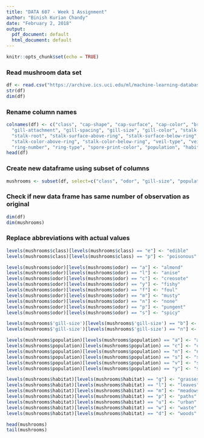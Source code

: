 ```yaml
---
title: "DATA 607 - Week 1 Assignment"
author: "Binish Kurian Chandy"
date: "February 2, 2018"
output:
  pdf_document: default
  html_document: default
---
```


```r
knitr::opts_chunk$set(echo = TRUE)
```

### Read mushroom data set
```r
df <- read.csv("https://archive.ics.uci.edu/ml/machine-learning-databases/mushroom/agaricus-lepiota.data", header = FALSE)
str(df)
dim(df)
```

### Rename column names
```r
colnames(df) <- c("class", "cap-shape", "cap-surface", "cap-color", "bruises?", "odor", 
  "gill-attachment", "gill-spacing", "gill-size", "gill-color", "stalk-shape",
  "stalk-root", "stalk-surface-above-ring", "stalk-surface-below-ring", 
  "stalk-color-above-ring", "stalk-color-below-ring", "veil-type", "veil-color",
  "ring-number", "ring-type", "spore-print-color", "population", "habitat")
head(df)
```

### Create new dataframe using subset of columns
```r
mushrooms <- subset(df, select=c("class", "odor", "gill-size", "population", "habitat"))
```

### Check if new data frame has same number of observation as original
```r
dim(df)
dim(mushrooms)
```

### Replace abbreviations with actual values
```r
levels(mushrooms$class)[levels(mushrooms$class) == "e"] <- "edible"
levels(mushrooms$class)[levels(mushrooms$class) == "p"] <- "poisonous"

levels(mushrooms$odor)[levels(mushrooms$odor) == "a"] <- "almond"
levels(mushrooms$odor)[levels(mushrooms$odor) == "l"] <- "anise"
levels(mushrooms$odor)[levels(mushrooms$odor) == "c"] <- "creosote"
levels(mushrooms$odor)[levels(mushrooms$odor) == "y"] <- "fishy"
levels(mushrooms$odor)[levels(mushrooms$odor) == "f"] <- "foul"
levels(mushrooms$odor)[levels(mushrooms$odor) == "m"] <- "musty"
levels(mushrooms$odor)[levels(mushrooms$odor) == "n"] <- "none"
levels(mushrooms$odor)[levels(mushrooms$odor) == "p"] <- "pungent"
levels(mushrooms$odor)[levels(mushrooms$odor) == "s"] <- "spicy"

levels(mushrooms$'gill-size')[levels(mushrooms$'gill-size') == "b"] <- "broad"
levels(mushrooms$'gill-size')[levels(mushrooms$'gill-size') == "n"] <- "narrow"

levels(mushrooms$population)[levels(mushrooms$population) == "a"] <- "abundant"
levels(mushrooms$population)[levels(mushrooms$population) == "c"] <- "clustered"
levels(mushrooms$population)[levels(mushrooms$population) == "n"] <- "numerous"
levels(mushrooms$population)[levels(mushrooms$population) == "s"] <- "scattered"
levels(mushrooms$population)[levels(mushrooms$population) == "v"] <- "several"
levels(mushrooms$population)[levels(mushrooms$population) == "y"] <- "solitary"

levels(mushrooms$habitat)[levels(mushrooms$habitat) == "g"] <- "grasses"
levels(mushrooms$habitat)[levels(mushrooms$habitat) == "l"] <- "leaves"
levels(mushrooms$habitat)[levels(mushrooms$habitat) == "m"] <- "meadows"
levels(mushrooms$habitat)[levels(mushrooms$habitat) == "p"] <- "paths"
levels(mushrooms$habitat)[levels(mushrooms$habitat) == "u"] <- "urban"
levels(mushrooms$habitat)[levels(mushrooms$habitat) == "w"] <- "waste"
levels(mushrooms$habitat)[levels(mushrooms$habitat) == "d"] <- "woods"

head(mushrooms)
tail(mushrooms)
```